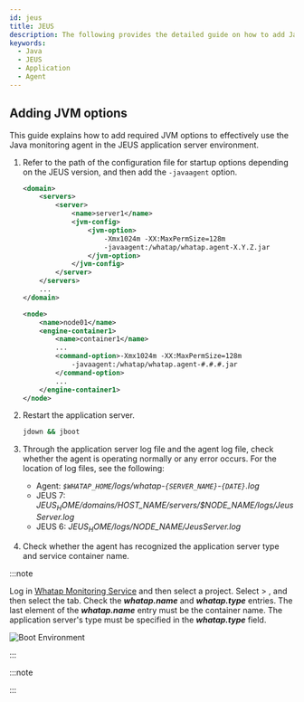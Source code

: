 ```yaml
---
id: jeus
title: JEUS
description: The following provides the detailed guide on how to add Java Virtual Machine (JVM) options to integrate the WhaTap monitoring solution into JEUS applications. Through this document, users can learn step by step how to apply the required JVM settings to monitor the performance and availability of JEUS applications after installing the Java agent. It includes the configuration of essential JVM options during agent installation, optimal configuration for smooth integration with JEUS, and histogram query.
keywords:
  - Java
  - JEUS
  - Application
  - Agent
---
```


## Adding JVM options

This guide explains how to add required JVM options to effectively use the Java monitoring agent in the JEUS application server environment.

1. Refer to the path of the configuration file for startup options depending on the JEUS version, and then add the `-javaagent` option.

   <Tabs>
   <TabItem value='jeus7' label='JEUS 7' default>

   ```xml title="$JEUS_HOME/domains/jeus_domain/config.xml" {6-9} showLineNumbers
   <domain>
       <servers>
           <server>
               <name>server1</name>
               <jvm-config>
                   <jvm-option>
                       -Xmx1024m -XX:MaxPermSize=128m
                       -javaagent:/whatap/whatap.agent-X.Y.Z.jar
                   </jvm-option>
               </jvm-config>
           </server>
       </servers>
       ...
   </domain>
   ```

   </TabItem>
   <TabItem value='jeus6' label='JEUS 6'>

   ```xml title="$JEUS_HOME/config/$hostname/JEUSMain.xml" {6-9} showLineNumbers
   <node>
       <name>node01</name>
       <engine-container1>
           <name>container1</name>
           ...
           <command-option>-Xmx1024m -XX:MaxPermSize=128m
               -javaagent:/whatap/whatap.agent-#.#.#.jar
           </command-option>
           ...
       </engine-container1>
   </node>
   ```

   </TabItem>
   </Tabs>

2. Restart the application server.

   ```bash
   jdown && jboot
   ```

3. Through the application server log file and the agent log file, check whether the agent is operating normally or any error occurs. For the location of log files, see the following:

   - Agent: _`$WHATAP_HOME`/logs/whatap-`{SERVER_NAME}`-`{DATE}`.log_
   - JEUS 7: _$JEUS_HOME/domains/$HOST_NAME/servers/$NODE_NAME/logs/JeusServer.log_
   - JEUS 6: _$JEUS_HOME/logs/$NODE_NAME/JeusServer.log_

4. Check whether the agent has recognized the application server type and service container name.

:::note

Log in [Whatap Monitoring Service](https://service.whatap.io/) and then select a project. Select <Cmdname sid="TTL00901" className="uitext" /> > <Cmdname sid="instance_performance_analysis" className="uitext" />, and then select the <Cmdname sid="runtime_boot_env" className="uitext" /> tab. Check the **_whatap.name_** and **_whatap.type_** entries. The last element of the **_whatap.name_** entry must be the container name. The application server's type must be specified in the **_whatap.type_** field.

![Boot Environment](https://img.whatap.io/media/agent_java/install/380.png)

:::

:::note


<Java17 />

:::


<Setheapmemory />


<Nextstep />
